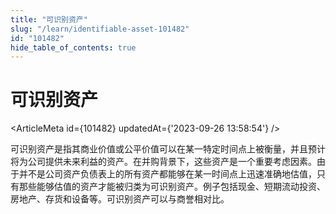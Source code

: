 ```yaml
---
title: "可识别资产"
slug: "/learn/identifiable-asset-101482"
id: "101482"
hide_table_of_contents: true
---
```



# 可识别资产

<ArticleMeta id={101482} updatedAt={'2023-09-26 13:58:54'} />
<div className='border-solid border-b border-t-0 my-4 border-[var(--ifm-color-gray-300)]' />

可识别资产是指其商业价值或公平价值可以在某一特定时间点上被衡量，并且预计将为公司提供未来利益的资产。在并购背景下，这些资产是一个重要考虑因素。由于并不是公司资产负债表上的所有资产都能够在某一时间点上迅速准确地估值，只有那些能够估值的资产才能被归类为可识别资产。例子包括现金、短期流动投资、房地产、存货和设备等。可识别资产可以与商誉相对比。
